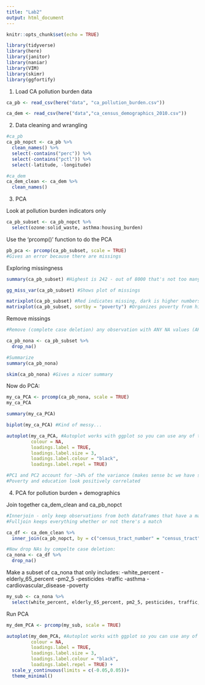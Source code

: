 ```yaml
---
title: "Lab2"
output: html_document
---
```


```r
knitr::opts_chunk$set(echo = TRUE)

library(tidyverse)
library(here)
library(janitor)
library(naniar)
library(VIM)
library(skimr)
library(ggfortify)
```

1. Load CA pollution burden data
```r
ca_pb <- read_csv(here("data", "ca_pollution_burden.csv"))

ca_dem <- read_csv(here("data","ca_census_demographics_2010.csv"))

```

2. Data cleaning and wrangling
```r
#ca_pb
ca_pb_nopct <- ca_pb %>% 
  clean_names() %>% 
  select(-contains("perc")) %>% 
  select(-contains("pctl")) %>% 
  select(-latitude, -longitude)

#ca_dem
ca_dem_clean <- ca_dem %>% 
  clean_names()
```

3. PCA 

Look at pollution burden indicators only
```r
ca_pb_subset <- ca_pb_nopct %>% 
  select(ozone:solid_waste, asthma:housing_burden)

```

Use the 'prcomp()' function to do the PCA
```r

pb_pca <- prcomp(ca_pb_subset, scale = TRUE) 
#Gives an error because there are missings

```

Exploring missingness
```r
summary(ca_pb_subset) #Highest is 242 - out of 8000 that's not too many to omit

gg_miss_var(ca_pb_subset) #Shows plot of missings

matrixplot(ca_pb_subset) #Red indicates missing, dark is higher numbers
matrixplot(ca_pb_subset, sortby = "poverty") #Organizes poverty from high to low
```

Remove missings
```r
#Remove (complete case deletion) any observation with ANY NA values (AKA removes entire row)

ca_pb_nona <- ca_pb_subset %>% 
  drop_na()

#Summarize
summary(ca_pb_nona)

skim(ca_pb_nona) #Gives a nicer summary

```

Now do PCA:
```r
my_ca_PCA <- prcomp(ca_pb_nona, scale = TRUE)
my_ca_PCA 

summary(my_ca_PCA)

biplot(my_ca_PCA) #Kind of messy... 

autoplot(my_ca_PCA, #Autoplot works with ggplot so you can use any of the other customizations
         colour = NA, 
         loadings.label = TRUE,
         loadings.label.size = 3, 
         loadings.label.colour = "black",
         loadings.label.repel = TRUE)

#PC1 and PC2 account for ~34% of the variance (makes sense bc we have so many variables)
#Poverty and education look positively correlated 

```

4. PCA for pollution burden + demographics

Join together ca_dem_clean and ca_pb_nopct
```r
#Innerjoin - only keep observations from both dataframes that have a match on the other
#Fulljoin keeps everything whether or not there's a match

ca_df <- ca_dem_clean %>% 
  inner_join(ca_pb_nopct, by = c("census_tract_number" = "census_tract"))

#Now drop NAs by compelte case deletion:
ca_nona <- ca_df %>% 
  drop_na()

```

Make a subset of ca_nona that only includes:
-white_percent
-elderly_65_percent
-pm2_5
-pesticides
-traffic
-asthma
-cardiovascular_disease
-poverty

```r
my_sub <- ca_nona %>% 
  select(white_percent, elderly_65_percent, pm2_5, pesticides, traffic, asthma, cardiovascular_disease, poverty)
```

Run PCA
```r
my_dem_PCA <- prcomp(my_sub, scale = TRUE)

autoplot(my_dem_PCA, #Autoplot works with ggplot so you can use any of the other customizations
         colour = NA, 
         loadings.label = TRUE,
         loadings.label.size = 3, 
         loadings.label.colour = "black",
         loadings.label.repel = TRUE) +
  scale_y_continuous(limits = c(-0.05,0.05))+
  theme_minimal()

```

